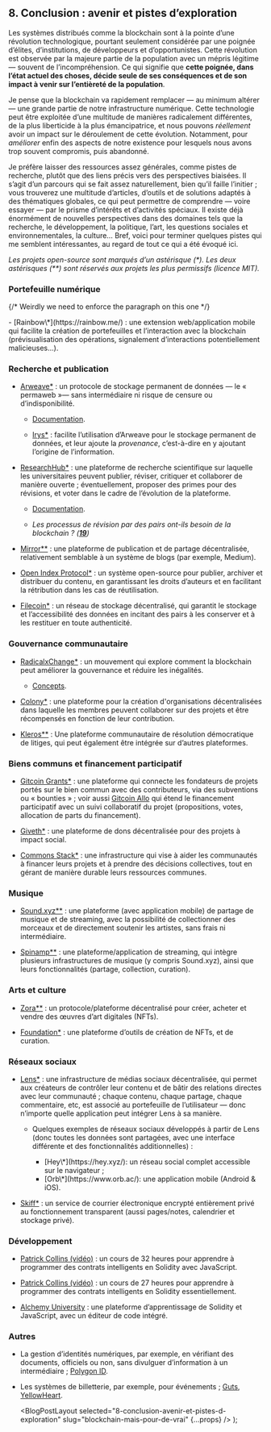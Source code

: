 
## 8. Conclusion : avenir et pistes d’exploration

Les systèmes distribués comme la blockchain sont à la pointe d’une révolution technologique, pourtant seulement considérée par une poignée d’élites, d’institutions, de développeurs et d’opportunistes. Cette révolution est observée par la majeure partie de la population avec un mépris légitime — souvent de l’incompréhension. Ce qui signifie que **cette poignée, dans l’état actuel des choses, décide seule de ses conséquences et de son impact à venir sur l’entièreté de la population**.

Je pense que la blockchain va rapidement remplacer — au minimum altérer — une grande partie de notre infrastructure numérique. Cette technologie peut être exploitée d’une multitude de manières radicalement différentes, de la plus liberticide à la plus émancipatrice, et nous pouvons _réellement_ avoir un impact sur le déroulement de cette évolution. Notamment, pour _améliorer_ enfin des aspects de notre existence pour lesquels nous avons trop souvent compromis, puis abandonné.

Je préfère laisser des ressources assez générales, comme pistes de recherche, plutôt que des liens précis vers des perspectives biaisées. Il s’agit d’un parcours qui se fait assez naturellement, bien qu’il faille l’initier ; vous trouverez une multitude d’articles, d’outils et de solutions adaptés à des thématiques globales, ce qui peut permettre de comprendre — voire essayer — par le prisme d’intérêts et d’activités spéciaux. Il existe déjà énormément de nouvelles perspectives dans des domaines tels que la recherche, le développement, la politique, l’art, les questions sociales et environnementales, la culture… Bref, voici pour terminer quelques pistes qui me semblent intéressantes, au regard de tout ce qui a été évoqué ici.

_Les projets open-source sont marqués d’un astérisque (\*). Les deux astérisques (\*\*) sont réservés aux projets les plus permissifs (licence MIT)._

### Portefeuille numérique

{/* Weirdly we need to enforce the paragraph on this one */}

<p className="font-light not-italic text-gray-11 before:content-none after:content-none group-[.mdx--blockquote]:my-0 group-[.mdx--blockquote]:text-indigo-12">
  - [Rainbow\*](https://rainbow.me/) : une extension web/application mobile qui facilite la création
  de portefeuilles et l’interaction avec la blockchain (prévisualisation des opérations, signalement
  d’interactions potentiellement malicieuses…).
</p>

### Recherche et publication

- [Arweave\*](https://www.arweave.org/) : un protocole de stockage permanent de données — le « permaweb »— sans intermédiaire ni risque de censure ou d’indisponibilité.

  - [Documentation](https://arwiki.wiki/#/en/main).

  - [Irys\*](https://irys.xyz/what-is-irys) : facilite l’utilisation d’Arweave pour le stockage permanent de données, et leur ajoute la _provenance_, c’est-à-dire en y ajoutant l’origine de l’information.

- [ResearchHub\*](https://www.researchhub.com/) : une plateforme de recherche scientifique sur laquelle les universitaires peuvent publier, réviser, critiquer et collaborer de manière ouverte ; éventuellement, proposer des primes pour des révisions, et voter dans le cadre de l’évolution de la plateforme.

  - [Documentation](https://docs.researchhub.com/).

  - _Les processus de révision par des pairs ont-ils besoin de la blockchain ? ([**19**](https://proto.life/2022/11/does-the-peer-review-process-need-blockchain/))_

- [Mirror\*\*](https://mirror.xyz/about) : une plateforme de publication et de partage décentralisée, relativement semblable à un système de blogs (par exemple, Medium).

- [Open Index Protocol\*](https://www.openindexprotocol.com/) : un système open-source pour publier, archiver et distribuer du contenu, en garantissant les droits d’auteurs et en facilitant la rétribution dans les cas de réutilisation.

- [Filecoin\*](https://filecoin.io/) : un réseau de stockage décentralisé, qui garantit le stockage et l’accessibilité des données en incitant des pairs à les conserver et à les restituer en toute authenticité.

### Gouvernance communautaire

- [RadicalxChange\*](https://www.radicalxchange.org/) : un mouvement qui explore comment la blockchain peut améliorer la gouvernance et réduire les inégalités.

  - [Concepts](https://www.radicalxchange.org/concepts/).

- [Colony\*](https://colony.io/about-us) : une plateforme pour la création d'organisations décentralisées dans laquelle les membres peuvent collaborer sur des projets et être récompensés en fonction de leur contribution.

- [Kleros\*\*](https://kleros.io/about) : Une plateforme communautaire de résolution démocratique de litiges, qui peut également être intégrée sur d’autres plateformes.

### Biens communs et financement participatif

- [Gitcoin Grants\*](https://www.gitcoin.co/program) : une plateforme qui connecte les fondateurs de projets portés sur le bien commun avec des contributeurs, via des subventions ou « bounties » ; voir aussi [Gitcoin Allo](https://allo.gitcoin.co/) qui étend le financement participatif avec un suivi collaboratif du projet (propositions, votes, allocation de parts du financement).

- [Giveth\*](https://giveth.io/about#mission) : une plateforme de dons décentralisée pour des projets à impact social.

- [Commons Stack\*](https://www.commonsstack.org/about) : une infrastructure qui vise à aider les communautés à financer leurs projets et à prendre des décisions collectives, tout en gérant de manière durable leurs ressources communes.

### Musique

- [Sound.xyz\*\*](https://www.sound.xyz/about) : une plateforme (avec application mobile) de partage de musique et de streaming, avec la possibilité de collectionner des morceaux et de directement soutenir les artistes, sans frais ni intermédiaire.

- [Spinamp\*\*](https://www.spinamp.xyz/) : une plateforme/application de streaming, qui intègre plusieurs infrastructures de musique (y compris Sound.xyz), ainsi que leurs fonctionnalités (partage, collection, curation).

### Arts et culture

- [Zora\*\*](https://zora.co/about) : un protocole/plateforme décentralisé pour créer, acheter et vendre des œuvres d’art digitales (NFTs).

- [Foundation\*](https://foundation.app) : une plateforme d’outils de création de NFTs, et de curation.

### Réseaux sociaux

- [Lens\*](https://www.lens.xyz/) : une infrastructure de médias sociaux décentralisée, qui permet aux créateurs de contrôler leur contenu et de bâtir des relations directes avec leur communauté ; chaque contenu, chaque partage, chaque commentaire, etc, est associé au portefeuille de l’utilisateur — donc n’importe quelle application peut intégrer Lens à sa manière.

  - Quelques exemples de réseaux sociaux développés à partir de Lens (donc toutes les données sont partagées, avec une interface différente et des fonctionnalités additionnelles) :

    - <span className="font-light not-italic text-gray-11">
        [Hey\*](https://hey.xyz/): un réseau social complet accessible sur le navigateur ;
      </span>
    - <span className="font-light not-italic text-gray-11">
        [Orb\*](https://www.orb.ac/): une application mobile (Android & iOS).
      </span>

- [Skiff\*](https://skiff.com/mail) : un service de courrier électronique encrypté entièrement privé au fonctionnement transparent (aussi pages/notes, calendrier et stockage privé).

### Développement

- [Patrick Collins (vidéo)](https://youtu.be/gyMwXuJrbJQ?si=85HS5P7l63px-03f) : un cours de 32 heures pour apprendre à programmer des contrats intelligents en Solidity avec JavaScript.

- [Patrick Collins (vidéo)](https://youtu.be/umepbfKp5rI?si=W4a8Fn1ey-1GhSf1) : un cours de 27 heures pour apprendre à programmer des contrats intelligents en Solidity essentiellement.

- [Alchemy University](https://www.alchemy.com/university) : une plateforme d’apprentissage de Solidity et JavaScript, avec un éditeur de code intégré.

### Autres

- La gestion d’identités numériques, par exemple, en vérifiant des documents, officiels ou non, sans divulguer d’information à un intermédiaire ; [Polygon ID](https://ecosystem.polygon.technology/PolygonID/).

- Les systèmes de billetterie, par exemple, pour événements ; [Guts](https://guts.tickets/), [YellowHeart](https://yh.io/).

  <BlogPostLayout
    selected="8-conclusion-avenir-et-pistes-d-exploration"
    slug="blockchain-mais-pour-de-vrai"
    {...props}
  />
);
